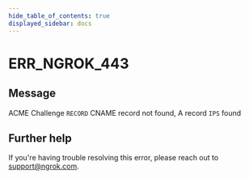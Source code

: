 ```yaml
---
hide_table_of_contents: true
displayed_sidebar: docs
---
```



# ERR_NGROK_443

## Message

ACME Challenge `RECORD` CNAME record not found, A record `IPS` found

<ErrorDetails error="err_ngrok_443" />

## Further help

If you're having trouble resolving this error, please reach out to [support@ngrok.com](mailto:support@ngrok.com?subject=Help%20with%20ERR_NGROK_443).

